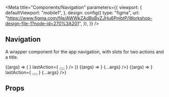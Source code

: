 


<Meta
  title="Components/Navigation"
  parameters={{
    viewport: {
      defaultViewport: "mobile1",
    },
    design: config({
      type: "figma",
      url:
        "https://www.figma.com/file/AWWkZAdBsBvZJHu6PnjbtP/Workshop-design-file-1?node-id=270%3A201",
    }),
  }}
/>


## Navigation

A wrapper component for the app navigation, with slots for two actions and a title.

<Canvas>
  <Story name="Default" args={{ title: "" }}>
    {(args) => (
      <Navigation
        {...args}
        firstAction={<Avatar src={avatarSrc} />}
        lastAction={
          <Button isOutline>
            <Icon name="menu" />
          </Button>
        }
      />
    )}
  </Story>
  <Story name="Item page" args={{title: "Product Details"}}>
    {(args) => <Navigation
      firstAction={
        <Button isOutline>
          <Icon name="arrowBack" />
        </Button>
      }
      {...args}
    />}
  </Story>
  <Story name="Checkout Page" args={{title: "Checkout"}}>
    {(args) => <Navigation
      firstAction={
        <Button isOutline>
          <Icon name="arrowBack" />
        </Button>
      }
      lastAction={
        <Button isOutline>
          <Icon name="settings" />
        </Button>
      }
      {...args}
    />}
  </Story>
</Canvas>

## Props

<ArgsTable of={Navigation} />
